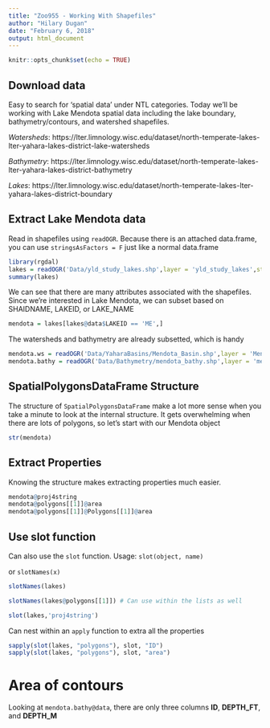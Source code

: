 ```yaml
---
title: "Zoo955 - Working With Shapefiles"
author: "Hilary Dugan"
date: "February 6, 2018"
output: html_document
---
```


```r
knitr::opts_chunk$set(echo = TRUE)
```

## Download data
Easy to search for 'spatial data' under NTL categories. Today we'll be working with Lake Mendota spatial data including the lake boundary, bathymetry/contours, and watershed shapefiles. 

*Watersheds*:
https://lter.limnology.wisc.edu/dataset/north-temperate-lakes-lter-yahara-lakes-district-lake-watersheds

*Bathymetry*: 
https://lter.limnology.wisc.edu/dataset/north-temperate-lakes-lter-yahara-lakes-district-bathymetry

*Lakes*:
https://lter.limnology.wisc.edu/dataset/north-temperate-lakes-lter-yahara-lakes-district-boundary

## Extract Lake Mendota data

Read in shapefiles using `readOGR`. Because there is an attached data.frame, you can use `stringsAsFactors = F` just like a normal data.frame
```r
library(rgdal)
lakes = readOGR('Data/yld_study_lakes.shp',layer = 'yld_study_lakes',stringsAsFactors = F)
summary(lakes)
```

We can see that there are many attributes associated with the shapefiles. Since we're interested in Lake Mendota, we can subset based on SHAIDNAME, LAKEID, or LAKE_NAME

```r
mendota = lakes[lakes@data$LAKEID == 'ME',]
```

The watersheds and bathymetry are already subsetted, which is handy
```r
mendota.ws = readOGR('Data/YaharaBasins/Mendota_Basin.shp',layer = 'Mendota_Basin',stringsAsFactors = F,verbose = F)
mendota.bathy = readOGR('Data/Bathymetry/mendota_bathy.shp',layer = 'mendota_bathy',verbose = F)
```

## SpatialPolygonsDataFrame Structure

The structure of `SpatialPolygonsDataFrame` make a lot more sense when you take a minute to look at the internal structure. It gets overwhelming when there are lots of polygons, so let's start with our Mendota object
```r
str(mendota)
```

## Extract Properties

Knowing the structure makes extracting properties much easier. 
```r
mendota@proj4string
mendota@polygons[[1]]@area
mendota@polygons[[1]]@Polygons[[1]]@area
```

## Use slot function 
Can also use the `slot` function. Usage: `slot(object, name)`

or `slotNames(x)` 

```r
slotNames(lakes)

slotNames(lakes@polygons[[1]]) # Can use within the lists as well 

slot(lakes,'proj4string')
```

Can nest within an `apply` function to extra all the properties 

```r
sapply(slot(lakes, "polygons"), slot, "ID")
sapply(slot(lakes, "polygons"), slot, "area")
```

# Area of contours

Looking at `mendota.bathy@data`, there are only three columns **ID**, **DEPTH_FT**, and **DEPTH_M**
